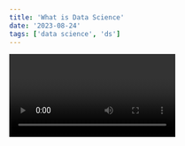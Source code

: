 ```yaml
---
title: 'What is Data Science'
date: '2023-08-24'
tags: ['data science', 'ds']
---
```

<Video id="bZu2TT6aFSM" />

# What is Data Science?

Hello and welcome to this post.

## Sample heading 2

Inside sample heading 2. And some more text.
